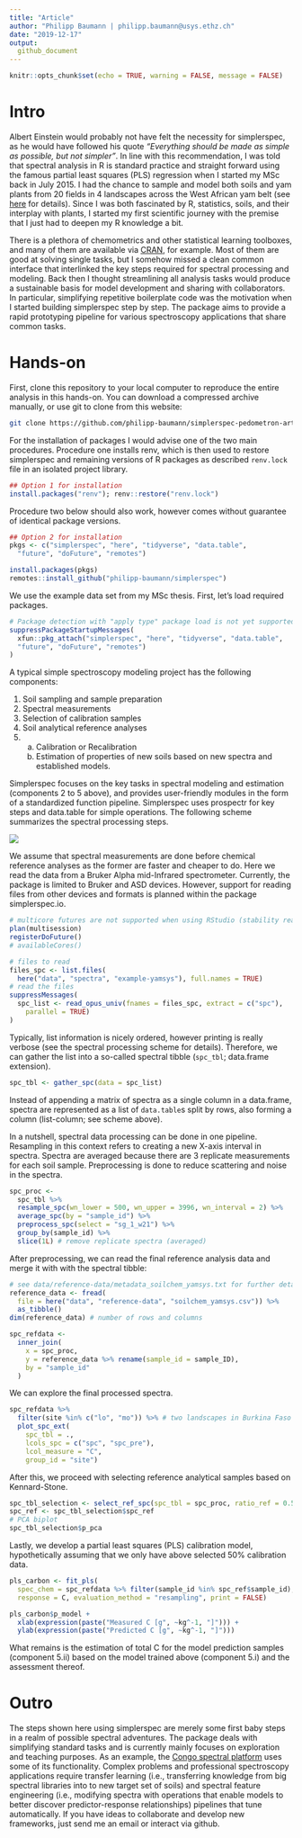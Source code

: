 ```yaml
---
title: "Article"
author: "Philipp Baumann | philipp.baumann@usys.ethz.ch"
date: "2019-12-17"
output: 
  github_document
---
```


```r
knitr::opts_chunk$set(echo = TRUE, warning = FALSE, message = FALSE)
```

# Intro

Albert Einstein would probably not have felt the necessity for simplerspec, as he would have followed his quote *"Everything should be made as simple as possible, but not simpler"*. In line with this recommendation, I was told that spectral analysis in R is standard practice and straight forward using the famous partial least squares (PLS) regression when I started my MSc back in July 2015. I had the chance to sample and model both soils and yam plants from 20 fields in 4 landscapes across the West African yam belt (see [here](http://yamsys.org) for details). Since I was both fascinated by R, statistics, soils, and their interplay with plants, I started my first scientific journey with the premise that I just had to deepen my R knowledge a bit.

There is a plethora of chemometrics and other statistical learning toolboxes, and many of them are available via [CRAN](https://cran.r-project.org/), for example. Most of them are good at solving single tasks, but I somehow missed a clean common interface that interlinked the key steps required for spectral processing and modeling. Back then I thought streamlining all analysis tasks would produce a sustainable basis for model development and sharing with collaborators. In particular, simplifying repetitive boilerplate code was the motivation when I started building simplerspec step by step. The package aims to provide a rapid prototyping pipeline for various spectroscopy applications that share common tasks.


# Hands-on

First, clone this repository to your local computer to reproduce the entire analysis in this hands-on. You can download a compressed archive manually, or use git to clone from this website:

```bash
git clone https://github.com/philipp-baumann/simplerspec-pedometron-article.git
```

For the installation of packages I would advise one of the two main procedures. Procedure one installs renv, which is then used to restore simplerspec and remaining versions of R packages as described `renv.lock` file in an isolated project library.

```r
## Option 1 for installation
install.packages("renv"); renv::restore("renv.lock")
```

Procedure two below should also work, however comes without guarantee of identical package versions.

```r
## Option 2 for installation
pkgs <- c("simplerspec", "here", "tidyverse", "data.table",
  "future", "doFuture", "remotes")
```
```r
install.packages(pkgs)
remotes::install_github("philipp-baumann/simplerspec")
```

We use the example data set from my MSc thesis. First, let's load required packages.

```r
# Package detection with "apply type" package load is not yet supported in renv
suppressPackageStartupMessages(
  xfun::pkg_attach("simplerspec", "here", "tidyverse", "data.table",
  "future", "doFuture", "remotes")
)
```

A typical simple spectroscopy modeling project has the following components:

1. Soil sampling and sample preparation
2. Spectral measurements
3. Selection of calibration samples
4. Soil analytical reference analyses
5. 
    a. Calibration or Recalibration
    b. Estimation of properties of new soils based on new spectra and established models.

Simplerspec focuses on the key tasks in spectral modeling and estimation (components 2 to 5 above), and provides user-friendly modules in the form of a standardized function pipeline. Simplerspec uses prospectr for key steps and data.table for simple operations. The following scheme summarizes the spectral processing steps.

![](img/simplerspec-read-proc-tibble.png)<!-- -->

We assume that spectral measurements are done before chemical reference analyses as the former are faster and cheaper to do. Here we read the data from a Bruker Alpha mid-Infrared spectrometer. Currently, the package is limited to Bruker and ASD devices. However, support for reading files from other devices and formats is planned within the package simplerspec.io.

```r
# multicore futures are not supported when using RStudio (stability reasons)
plan(multisession)
registerDoFuture()
# availableCores()

# files to read
files_spc <- list.files(
  here("data", "spectra", "example-yamsys"), full.names = TRUE)
# read the files
suppressMessages(
  spc_list <- read_opus_univ(fnames = files_spc, extract = c("spc"),
    parallel = TRUE)
)
```

Typically, list information is nicely ordered, however printing is really verbose (see the spectral processing scheme for details).
Therefore, we can gather the list into a so-called spectral tibble (`spc_tbl`; data.frame extension).

```r
spc_tbl <- gather_spc(data = spc_list)
```

Instead of appending a matrix of spectra as a single column in a data.frame, spectra are represented as a list of `data.table`s split by rows, also forming a column (list-column; see scheme above).

In a nutshell, spectral data processing can be done in one pipeline. Resampling in this context refers to creating a new X-axis interval in spectra. Spectra are averaged because there are 3 replicate measurements for each soil sample. Preprocessing is done to reduce scattering and noise in the spectra.

```r
spc_proc <- 
  spc_tbl %>%
  resample_spc(wn_lower = 500, wn_upper = 3996, wn_interval = 2) %>%
  average_spc(by = "sample_id") %>%
  preprocess_spc(select = "sg_1_w21") %>%
  group_by(sample_id) %>%
  slice(1L) # remove replicate spectra (averaged)
```

After preprocessing, we can read the final reference analysis data and merge it with with the spectral tibble:

```r
# see data/reference-data/metadata_soilchem_yamsys.txt for further details
reference_data <- fread(
  file = here("data", "reference-data", "soilchem_yamsys.csv")) %>%
  as_tibble()
dim(reference_data) # number of rows and columns
```

```r
spc_refdata <- 
  inner_join(
    x = spc_proc,
    y = reference_data %>% rename(sample_id = sample_ID),
    by = "sample_id"
  )
```

We can explore the final processed spectra.

```r
spc_refdata %>%
  filter(site %in% c("lo", "mo")) %>% # two landscapes in Burkina Faso
  plot_spc_ext(
    spc_tbl = .,
    lcols_spc = c("spc", "spc_pre"),
    lcol_measure = "C",
    group_id = "site")
```

After this, we proceed with selecting reference analytical samples based on Kennard-Stone.

```r
spc_tbl_selection <- select_ref_spc(spc_tbl = spc_proc, ratio_ref = 0.5)
spc_ref <- spc_tbl_selection$spc_ref
# PCA biplot
spc_tbl_selection$p_pca
```

Lastly, we develop a partial least squares (PLS) calibration model, hypothetically assuming that we only have above selected 50% calibration data.

```r
pls_carbon <- fit_pls(
  spec_chem = spc_refdata %>% filter(sample_id %in% spc_ref$sample_id), 
  response = C, evaluation_method = "resampling", print = FALSE)
```

```r
pls_carbon$p_model +
  xlab(expression(paste("Measured C [g", ~kg^-1, "]"))) +
  ylab(expression(paste("Predicted C [g", ~kg^-1, "]")))
```

What remains is the estimation of total C for the model prediction samples (component 5.ii) based on the model trained above (component 5.i) and the assessment thereof.


# Outro

The steps shown here using simplerspec are merely some first baby steps in a realm of possible spectral adventures. The package deals with simplifying standard tasks and is currently mainly focuses on exploration and teaching purposes. As an example, the [Congo spectral platform](https://sae-interactive-data.ethz.ch/simplerspec.drc/) uses some of its functionality. Complex problems and professional spectroscopy applications require transfer learning (i.e., transferring knowledge from big spectral libraries into to new target set of soils) and spectral feature engineering (i.e., modifying spectra with operations that enable models to better discover predictor-response relationships) pipelines that tune automatically. If you have ideas to collaborate and develop new frameworks, just send me an email or interact via github.
